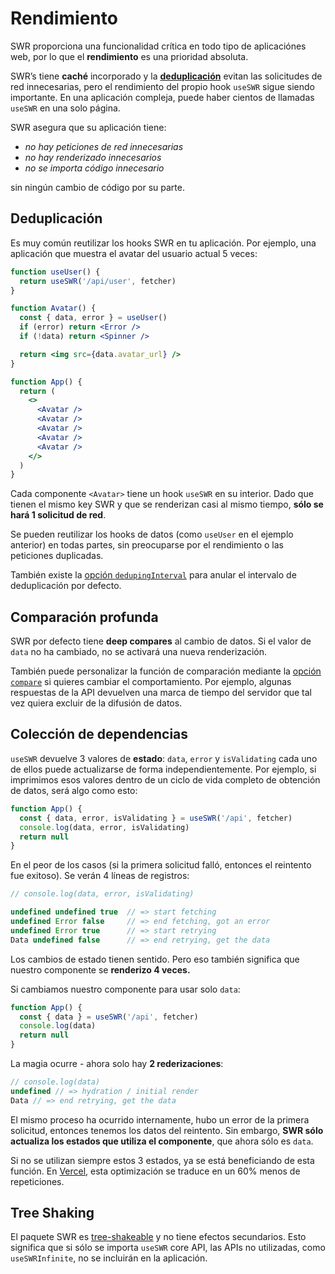 # Rendimiento

SWR proporciona una funcionalidad crítica en todo tipo de aplicaciónes web, por
lo que el **rendimiento** es una prioridad absoluta.

SWR’s tiene **caché** incorporado y la
**[deduplicación](/advanced/performance#deduplication)** evitan las solicitudes
de red innecesarias, pero el rendimiento del propio hook `useSWR` sigue siendo
importante. En una aplicación compleja, puede haber cientos de llamadas `useSWR`
en una solo página.

SWR asegura que su aplicación tiene:

- _no hay peticiones de red innecesarias_
- _no hay renderizado innecesarios_
- _no se importa código innecesario_

sin ningún cambio de código por su parte.

## Deduplicación

Es muy común reutilizar los hooks SWR en tu aplicación. Por ejemplo, una
aplicación que muestra el avatar del usuario actual 5 veces:

```jsx
function useUser() {
  return useSWR('/api/user', fetcher)
}

function Avatar() {
  const { data, error } = useUser()
  if (error) return <Error />
  if (!data) return <Spinner />

  return <img src={data.avatar_url} />
}

function App() {
  return (
    <>
      <Avatar />
      <Avatar />
      <Avatar />
      <Avatar />
      <Avatar />
    </>
  )
}
```

Cada componente `<Avatar>` tiene un hook `useSWR` en su interior. Dado que
tienen el mismo key SWR y que se renderizan casi al mismo tiempo, **sólo se hará
1 solicitud de red**.

Se pueden reutilizar los hooks de datos (como `useUser` en el ejemplo anterior)
en todas partes, sin preocuparse por el rendimiento o las peticiones duplicadas.

También existe la [opción `dedupingInterval`](/docs/options) para anular el
intervalo de deduplicación por defecto.

## Comparación profunda

SWR por defecto tiene **deep compares** al cambio de datos. Si el valor de
`data` no ha cambiado, no se activará una nueva renderización.

También puede personalizar la función de comparación mediante la
[opción `compare`](/docs/options) si quieres cambiar el comportamiento. Por
ejemplo, algunas respuestas de la API devuelven una marca de tiempo del servidor
que tal vez quiera excluir de la difusión de datos.

## Colección de dependencias

`useSWR` devuelve 3 valores de **estado**: `data`, `error` y `isValidating` cada
uno de ellos puede actualizarse de forma independientemente. Por ejemplo, si
imprimimos esos valores dentro de un ciclo de vida completo de obtención de
datos, será algo como esto:

```jsx
function App() {
  const { data, error, isValidating } = useSWR('/api', fetcher)
  console.log(data, error, isValidating)
  return null
}
```

En el peor de los casos (si la primera solicitud falló, entonces el reintento
fue exitoso). Se verán 4 líneas de registros:

```js
// console.log(data, error, isValidating)

undefined undefined true  // => start fetching
undefined Error false     // => end fetching, got an error
undefined Error true      // => start retrying
Data undefined false      // => end retrying, get the data
```

Los cambios de estado tienen sentido. Pero eso también significa que nuestro
componente se **renderizo 4 veces.**

Si cambiamos nuestro componente para usar solo `data`:

```jsx
function App() {
  const { data } = useSWR('/api', fetcher)
  console.log(data)
  return null
}
```

La magia ocurre - ahora solo hay **2 rederizaciones**:

```js
// console.log(data)
undefined // => hydration / initial render
Data // => end retrying, get the data
```

El mismo proceso ha ocurrido internamente, hubo un error de la primera
solicitud, entonces tenemos los datos del reintento. Sin embargo, **SWR sólo
actualiza los estados que utiliza el componente**, que ahora sólo es `data`.

Si no se utilizan siempre estos 3 estados, ya se está beneficiando de esta
función. En [Vercel](https://vercel.com), esta optimización se traduce en un 60%
menos de repeticiones.

## Tree Shaking

El paquete SWR es [tree-shakeable](https://webpack.js.org/guides/tree-shaking) y
no tiene efectos secundarios. Esto significa que si sólo se importa `useSWR`
core API, las APIs no utilizadas, como `useSWRInfinite`, no se incluirán en la
aplicación.
